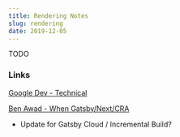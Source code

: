 ```yaml
---
title: Rendering Notes
slug: rendering
date: 2019-12-05
---
```


TODO

### Links

[Google Dev - Technical](https://developers.google.com/web/updates/2019/02/rendering-on-the-web)

[Ben Awad - When Gatsby/Next/CRA](https://www.youtube.com/watch?v=VoscwJ6MGsU)

- Update for Gatsby Cloud / Incremental Build?
